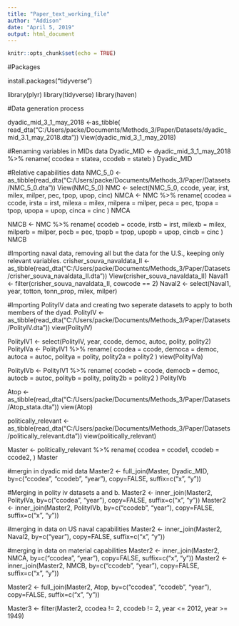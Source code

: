 ```yaml
---
title: "Paper_text_working_file"
author: "Addison"
date: "April 5, 2019"
output: html_document
---
```


```r
knitr::opts_chunk$set(echo = TRUE)
```
#Packages 

install.packages("tidyverse")

library(plyr)
library(tidyverse)
library(haven)

#Data generation process 

dyadic_mid_3_1_may_2018 <-as_tibble( read_dta("C:/Users/packe/Documents/Methods_3/Paper/Datasets/dyadic_mid_3.1_may_2018.dta"))
View(dyadic_mid_3_1_may_2018)

#Renaming variables in MIDs data
Dyadic_MID <- dyadic_mid_3_1_may_2018 %>%
  rename(
    ccodea = statea,
    ccodeb = stateb
  ) 
Dyadic_MID


#Relative capabilities data
NMC_5_0 <- as_tibble(read_dta("C:/Users/packe/Documents/Methods_3/Paper/Datasets/NMC_5_0.dta"))
View(NMC_5_0)
NMC <- select(NMC_5_0, ccode, year, irst, milex, milper, pec, tpop, upop, cinc)
NMCA <- NMC %>%
  rename(
    ccodea = ccode,
    irsta = irst,
    milexa = milex,
    milpera = milper,
    peca = pec,
    tpopa = tpop,
    upopa = upop,
    cinca = cinc
  ) 
NMCA
  
NMCB <- NMC %>%
  rename(
    ccodeb = ccode,
    irstb = irst,
    milexb = milex,
    milperb = milper,
    pecb = pec,
    tpopb = tpop,
    upopb = upop,
    cincb = cinc
  ) 
NMCB

#Importing naval data, removing all but the data for the U.S., keeping only relevant variables.
crisher_souva_navaldata_II <- as_tibble(read_dta("C:/Users/packe/Documents/Methods_3/Paper/Datasets/crisher_souva_navaldata_II.dta"))
View(crisher_souva_navaldata_II)
Naval1 <- filter(crisher_souva_navaldata_II, cowcode == 2)
Naval2 <- select(Naval1, year, totton, tonn_prop, milex, milper)

#Importing PolityIV data and creating two seperate datasets to apply to both members of the dyad.
PolityIV <- as_tibble(read_dta("C:/Users/packe/Documents/Methods_3/Paper/Datasets/PolityIV.dta"))
view(PolityIV)

PolityIV1 <- select(PolityIV, year, ccode, democ, autoc, polity, polity2)
PolityIVa <- PolityIV1 %>%
  rename(
    ccodea = ccode,
    democa = democ,
    autoca = autoc,
    politya = polity,
    polity2a = polity2
  ) 
view(PolityIVa)

PolityIVb <- PolityIV1 %>%
  rename(
    ccodeb = ccode,
    democb = democ,
    autocb = autoc,
    polityb = polity,
    polity2b = polity2
  ) 
PolityIVb

Atop <- as_tibble(read_dta("C:/Users/packe/Documents/Methods_3/Paper/Datasets/Atop_stata.dta"))
view(Atop)

politically_relevant <- as_tibble(read_dta("C:/Users/packe/Documents/Methods_3/Paper/Datasets/politically_relevant.dta"))
view(politically_relevant)

Master <- politically_relevant %>%
  rename(
    ccodea = ccode1,
    ccodeb = ccode2, 
  ) 
Master

#mergin in dyadic mid data
Master2 <- full_join(Master, Dyadic_MID, by=c("ccodea", "ccodeb", "year"), copy=FALSE, suffix=c("x", "y"))

#Merging in polity iv datasets a and b.
Master2 <- inner_join(Master2, PolityIVa, by=c("ccodea", "year"), copy=FALSE, suffix=c("x", "y"))
Master2 <- inner_join(Master2, PolityIVb, by=c("ccodeb", "year"), copy=FALSE, suffix=c("x", "y"))

#merging in data on US naval capabilities
Master2 <- inner_join(Master2, Naval2, by=c("year"), copy=FALSE, suffix=c("x", "y"))

#merging in data on material capabilities
Master2 <- inner_join(Master2, NMCA, by=c("ccodea", "year"), copy=FALSE, suffix=c("x", "y"))
Master2 <- inner_join(Master2, NMCB, by=c("ccodeb", "year"), copy=FALSE, suffix=c("x", "y"))

Master2 <- full_join(Master2, Atop, by=c("ccodea", "ccodeb", "year"), copy=FALSE, suffix=c("x", "y"))

Master3 <- filter(Master2, ccodea != 2, ccodeb != 2, year <= 2012, year >= 1949)

